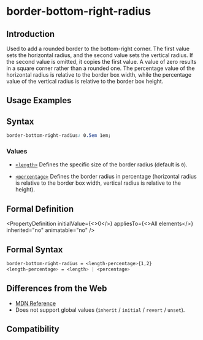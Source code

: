 # border-bottom-right-radius

## Introduction

Used to add a rounded border to the bottom-right corner. The first value sets the horizontal radius, and the second value sets the vertical radius. If the second value is omitted, it copies the first value. A value of zero results in a square corner rather than a rounded one. The percentage value of the horizontal radius is relative to the border box width, while the percentage value of the vertical radius is relative to the border box height.

## Usage Examples


<Go
  example="css-api"
  defaultFile="src/border-bottom-right-radius/App.tsx"
  img="/assets/doc/css/border-bottom-right-radius.jpg"
  defaultEntryFile="dist/border-bottom-right-radius.lynx.bundle"
  entry="src/border-bottom-right-radius"
/>

## Syntax

```css
border-bottom-right-radius: 0.5em 1em;
```

### Values

- [`<length>`](api/css/data-type/length.mdx)
  Defines the specific size of the border radius (default is `0`).

- [`<percentage>`](api/css/data-type/percentage.mdx)
  Defines the border radius in percentage (horizontal radius is relative to the border box width, vertical radius is relative to the height).

## Formal Definition


<PropertyDefinition
  initialValue={<>0</>}
  appliesTo={<>All elements</>}
  inherited="no"
  animatable="no"
/>

## Formal Syntax

```css
border-bottom-right-radius = <length-percentage>{1,2}
<length-percentage> = <length> | <percentage>
```

## Differences from the Web

- [MDN Reference](https://developer.mozilla.org/en-US/docs/Web/CSS/border-bottom-right-radius)
- Does not support global values (`inherit` / `initial` / `revert` / `unset`).

## Compatibility


<LegacyCompatTable metadata="css/properties/border-bottom-right-radius" />
